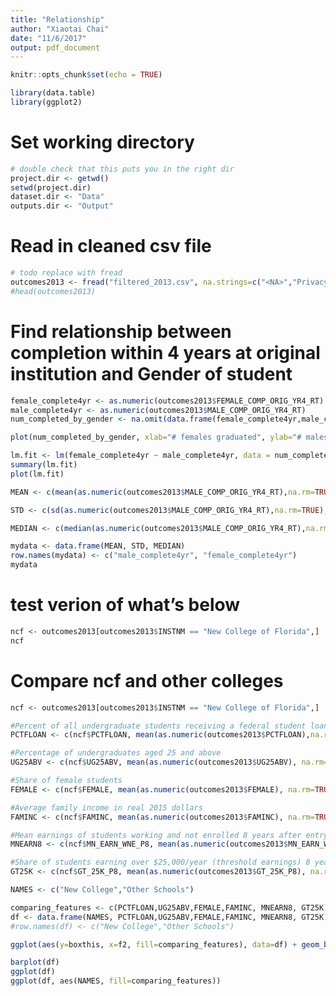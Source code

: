 ```yaml
---
title: "Relationship"
author: "Xiaotai Chai"
date: "11/6/2017"
output: pdf_document
---
```


```r
knitr::opts_chunk$set(echo = TRUE)
```

```r
library(data.table)
library(ggplot2)
```


# Set working directory  
```r
# double check that this puts you in the right dir
project.dir <- getwd()
setwd(project.dir)
dataset.dir <- "Data"
outputs.dir <- "Output"
```

# Read in cleaned csv file
```r
# todo replace with fread
outcomes2013 <- fread("filtered_2013.csv", na.strings=c("<NA>","PrivacySuppressed"))
#head(outcomes2013)
```

# Find relationship between completion within 4 years at original institution and Gender of student
```r
female_complete4yr <- as.numeric(outcomes2013$FEMALE_COMP_ORIG_YR4_RT)
male_complete4yr <- as.numeric(outcomes2013$MALE_COMP_ORIG_YR4_RT)
num_completed_by_gender <- na.omit(data.frame(female_complete4yr,male_complete4yr))  # omit rows were either F or M is NA

plot(num_completed_by_gender, xlab="# females graduated", ylab="# males graduated")+title("# of graduates, male vs female")

lm.fit <- lm(female_complete4yr ~ male_complete4yr, data = num_completed_by_gender)
summary(lm.fit)
plot(lm.fit)

MEAN <- c(mean(as.numeric(outcomes2013$MALE_COMP_ORIG_YR4_RT),na.rm=TRUE), mean(as.numeric(outcomes2013$FEMALE_COMP_ORIG_YR4_RT),na.rm=TRUE)) 

STD <- c(sd(as.numeric(outcomes2013$MALE_COMP_ORIG_YR4_RT),na.rm=TRUE), sd(as.numeric(outcomes2013$FEMALE_COMP_ORIG_YR4_RT),na.rm=TRUE)) 

MEDIAN <- c(median(as.numeric(outcomes2013$MALE_COMP_ORIG_YR4_RT),na.rm=TRUE), median(as.numeric(outcomes2013$FEMALE_COMP_ORIG_YR4_RT),na.rm=TRUE)) 

mydata <- data.frame(MEAN, STD, MEDIAN)
row.names(mydata) <- c("male_complete4yr", "female_complete4yr")
mydata
```

# test verion of what's below
```r
ncf <- outcomes2013[outcomes2013$INSTNM == "New College of Florida",]
ncf
```




# Compare ncf and other colleges
```r
ncf <- outcomes2013[outcomes2013$INSTNM == "New College of Florida",]

#Percent of all undergraduate students receiving a federal student loan
PCTFLOAN <- c(ncf$PCTFLOAN, mean(as.numeric(outcomes2013$PCTFLOAN),na.rm=TRUE)) 

#Percentage of undergraduates aged 25 and above
UG25ABV <- c(ncf$UG25ABV, mean(as.numeric(outcomes2013$UG25ABV), na.rm=TRUE))

#Share of female students
FEMALE <- c(ncf$FEMALE, mean(as.numeric(outcomes2013$FEMALE), na.rm=TRUE))

#Average family income in real 2015 dollars
FAMINC <- c(ncf$FAMINC, mean(as.numeric(outcomes2013$FAMINC), na.rm=TRUE))

#Mean earnings of students working and not enrolled 8 years after entry
MNEARN8 <- c(ncf$MN_EARN_WNE_P8, mean(as.numeric(outcomes2013$MN_EARN_WNE_P8), na.rm=TRUE))

#Share of students earning over $25,000/year (threshold earnings) 8 years after entry
GT25K <- c(ncf$GT_25K_P8, mean(as.numeric(outcomes2013$GT_25K_P8), na.rm=TRUE))

NAMES <- c("New College","Other Schools")

comparing_features <- c(PCTFLOAN,UG25ABV,FEMALE,FAMINC, MNEARN8, GT25K)
df <- data.frame(NAMES, PCTFLOAN,UG25ABV,FEMALE,FAMINC, MNEARN8, GT25K)
#row.names(df) <- c("New College","Other Schools")

ggplot(aes(y=boxthis, x=f2, fill=comparing_features), data=df) + geom_boxplot()

barplot(df)
ggplot(df)
ggplot(df, aes(NAMES, fill=comparing_features))
```
